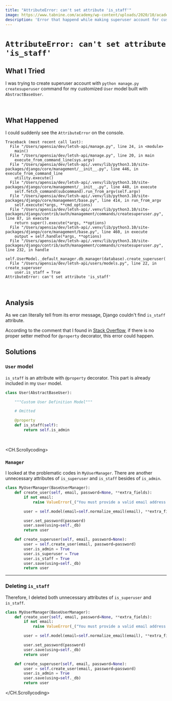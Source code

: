 ```yaml
---
title: "AttributeError: can't set attribute 'is_staff'"
image: https://www.tabnine.com/academy/wp-content/uploads/2020/10/academy_1.png
description: 'Error that happend while making superuser account for customized User model'
---
```



# `AttributeError: can't set attribute 'is_staff'`

## What I Tried

I was trying to create superuser account with `python manage.py createsuperuser` command
for my customized `User` model built with `AbstractBaseUser`.

<br/>

## What Happened

I could suddenly see the `AttributeError` on the console.

```
Traceback (most recent call last):
  File "/Users/apensia/dev/letsh-api/manage.py", line 24, in <module>
    main()
  File "/Users/apensia/dev/letsh-api/manage.py", line 20, in main
    execute_from_command_line(sys.argv)
  File "/Users/apensia/dev/letsh-api/.venv/lib/python3.10/site-packages/django/core/management/__init__.py", line 446, in execute_from_command_line
    utility.execute()
  File "/Users/apensia/dev/letsh-api/.venv/lib/python3.10/site-packages/django/core/management/__init__.py", line 440, in execute
    self.fetch_command(subcommand).run_from_argv(self.argv)
  File "/Users/apensia/dev/letsh-api/.venv/lib/python3.10/site-packages/django/core/management/base.py", line 414, in run_from_argv
    self.execute(*args, **cmd_options)
  File "/Users/apensia/dev/letsh-api/.venv/lib/python3.10/site-packages/django/contrib/auth/management/commands/createsuperuser.py", line 87, in execute
    return super().execute(*args, **options)
  File "/Users/apensia/dev/letsh-api/.venv/lib/python3.10/site-packages/django/core/management/base.py", line 460, in execute
    output = self.handle(*args, **options)
  File "/Users/apensia/dev/letsh-api/.venv/lib/python3.10/site-packages/django/contrib/auth/management/commands/createsuperuser.py", line 232, in handle
    self.UserModel._default_manager.db_manager(database).create_superuser(
  File "/Users/apensia/dev/letsh-api/users/models.py", line 22, in create_superuser
    user.is_staff = True
AttributeError: can't set attribute 'is_staff'
```

<br/>

## Analysis

As we can literally tell from its error message, Django couldn't find `is_staff` attribute.

According to the comment that I found in <a href="https://stackoverflow.com/a/64102244/13121145" target="_blank">Stack Overflow</a>,
if there is no proper setter method for `@property` decorator, this error could happen.

## Solutions

### `User` model

`is_staff` is an attribute with `@property` decorator. This part is already included in my `User` model.

```py
class User(AbstractBaseUser):

    """Custom User Definition Model"""

    # Omitted

    @property
    def is_staff(self):
        return self.is_admin
```

<br/>

<CH.Scrollycoding>

### `Manager`

I looked at the problematic codes in `MyUserManager`.
There are another unnecessary attributes of `is_superuser` and `is_staff` besides of `is_admin`.

```py focus=15:16
class MyUserManager(BaseUserManager):
    def create_user(self, email, password=None, **extra_fields):
        if not email:
            raise ValueError(_("You must provide a valid email address."))

        user = self.model(email=self.normalize_email(email), **extra_fields)

        user.set_password(password)
        user.save(using=self._db)
        return user

    def create_superuser(self, email, password=None):
        user = self.create_user(email, password=password)
        user.is_admin = True
        user.is_superuser = True
        user.is_staff = True
        user.save(using=self._db)
        return user
```

---

### Deleting `is_staff`

Therefore, I deleted both unnecessary attributes of `is_superuser` and `is_staff`.

```py
class MyUserManager(BaseUserManager):
    def create_user(self, email, password=None, **extra_fields):
        if not email:
            raise ValueError(_("You must provide a valid email address."))

        user = self.model(email=self.normalize_email(email), **extra_fields)

        user.set_password(password)
        user.save(using=self._db)
        return user

    def create_superuser(self, email, password=None):
        user = self.create_user(email, password=password)
        user.is_admin = True
        user.save(using=self._db)
        return user
```

</CH.Scrollycoding>
